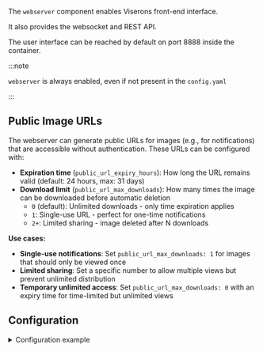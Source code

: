 

<ComponentHeader meta={ComponentMetadata} />

The `webserver` component enables Viserons front-end interface.

It also provides the websocket and REST API.

The user interface can be reached by default on port 8888 inside the container.

:::note

`webserver` is always enabled, even if not present in the `config.yaml`

:::

## Public Image URLs

The webserver can generate public URLs for images (e.g., for notifications) that are accessible without authentication. These URLs can be configured with:

- **Expiration time** (`public_url_expiry_hours`): How long the URL remains valid (default: 24 hours, max: 31 days)
- **Download limit** (`public_url_max_downloads`): How many times the image can be downloaded before automatic deletion
  - `0` (default): Unlimited downloads - only time expiration applies
  - `1`: Single-use URL - perfect for one-time notifications
  - `2+`: Limited sharing - image deleted after N downloads

**Use cases:**
- **Single-use notifications**: Set `public_url_max_downloads: 1` for images that should only be viewed once
- **Limited sharing**: Set a specific number to allow multiple views but prevent unlimited distribution
- **Temporary unlimited access**: Set `public_url_max_downloads: 0` with an expiry time for time-limited but unlimited views

## Configuration

<details>
  <summary>Configuration example</summary>

```yaml title="/config/config.yaml"
webserver:
  port: 8888
  public_base_url: "https://public.dns-viseron.org"
  public_url_expiry_hours: 240 # default: 24, max: 744 = 31 days
  public_url_max_downloads: 3 # default: 0 (unlimited)
```

</details>

<ComponentConfiguration config={config} />

<ComponentTroubleshooting meta={ComponentMetadata} />
